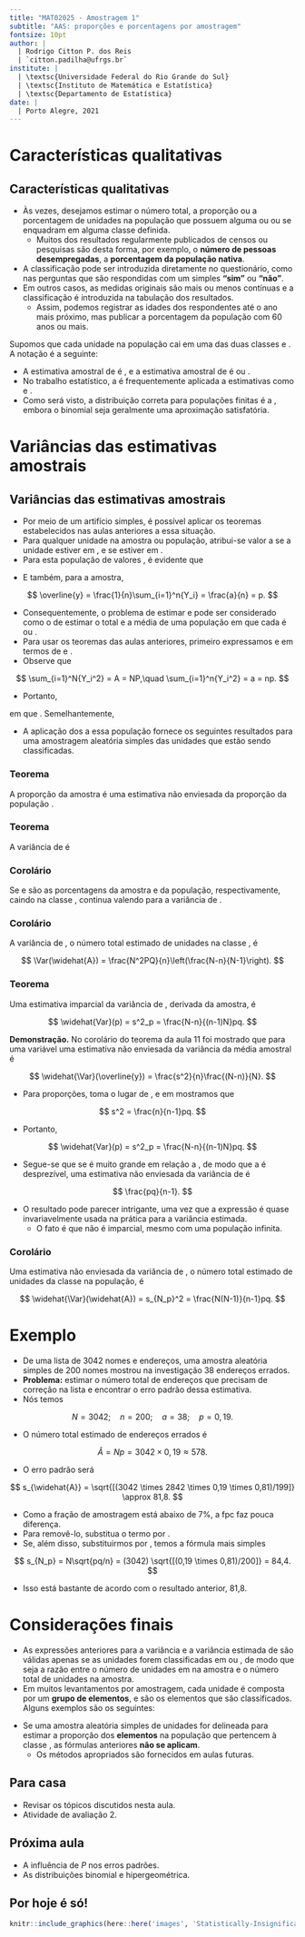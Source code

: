 ```yaml
---
title: "MAT02025 - Amostragem 1"
subtitle: "AAS: proporções e porcentagens por amostragem"
fontsize: 10pt
author: |
  | Rodrigo Citton P. dos Reis
  | `citton.padilha@ufrgs.br`
institute: |
  | \textsc{Universidade Federal do Rio Grande do Sul}
  | \textsc{Instituto de Matemática e Estatística}
  | \textsc{Departamento de Estatística}
date: |
  | Porto Alegre, 2021
---
```


# Características qualitativas

## Características qualitativas {.allowframebreaks}

- Às vezes, desejamos estimar o número total, a proporção ou a porcentagem de unidades na população que possuem alguma \structure{característica} ou \structure{atributo} ou se enquadram em alguma classe definida.
    - Muitos dos resultados regularmente publicados de censos ou pesquisas são desta forma, por exemplo, o __número de pessoas desempregadas__, a __porcentagem da população nativa__.
- A classificação pode ser introduzida diretamente no questionário, como nas perguntas que são respondidas com um simples __"sim"__ ou __"não"__.
- Em outros casos, as medidas originais são mais ou menos contínuas e a classificação é introduzida na tabulação dos resultados.
    - Assim, podemos registrar as idades dos respondentes até o ano mais próximo, mas publicar a porcentagem da população com 60 anos ou mais.

\framebreak

\structure{Notação}

Supomos que cada unidade na população cai em uma das duas classes \structure{$C$} e \structure{$C'$}. A notação é a seguinte:

\footnotesize

\begin{table}[]
\begin{tabular}{ccccccc}
\hline
\multicolumn{3}{c}{Número de unidades da categoria $C$ na} &  & \multicolumn{3}{c}{Proporção de unidades de $C$ na} \\ \cline{1-3} \cline{5-7} 
População      &       & Amostra      &  & População          &           & Amostra            \\ \cline{1-1} \cline{3-3} \cline{5-5} \cline{7-7} 
$A$            &       & $a$                               &  & $P = A/N$          &           & $p = a/n$          \\ \hline
\end{tabular}
\end{table}

\normalsize

\framebreak

- A estimativa amostral de \structure{$P$} é \structure{$p$}, e a estimativa amostral de \structure{$A$} é \structure{$Np$} ou \structure{$Na/n$}.
- No trabalho estatístico, a \structure{distribuição binomial} é frequentemente aplicada a estimativas como \structure{$a$} e \structure{$p$}.
- Como será visto, a distribuição correta para populações finitas é a \structure{hipergeométrica}, embora o binomial seja geralmente uma aproximação satisfatória.

# Variâncias das estimativas amostrais

## Variâncias das estimativas amostrais {.allowframebreaks}

- Por meio de um artifício simples, é possível aplicar os teoremas estabelecidos nas aulas anteriores a essa situação.
- Para qualquer unidade na amostra ou população, atribui-se valor \structure{$1$} a \structure{$Y_i$} se a unidade estiver em \structure{$C$}, e \structure{$0$} se estiver em \structure{$C'$}.
- Para esta população de valores \structure{$Y_i$}, é evidente que

\begin{eqnarray*}
Y_T = \sum_{i=1}^N{Y_i} = A,\\
\overline{Y} = \frac{1}{N}\sum_{i=1}^N{Y_i} = \frac{A}{N} = P.
\end{eqnarray*}

\framebreak

- E também, para a amostra,

$$
\overline{y} = \frac{1}{n}\sum_{i=1}^n{Y_i} = \frac{a}{n} = p.
$$

\framebreak

- Consequentemente, o problema de estimar \structure{$A$} e \structure{$P$} pode ser considerado como o de estimar o total e a média de uma população em que cada \structure{$Y_i$} é \structure{$1$} ou \structure{$0$}.
- Para usar os teoremas das aulas anteriores, primeiro expressamos \structure{$S^2$} e \structure{$s^2$} em termos de \structure{$P$} e \structure{$p$}.
- Observe que

$$
\sum_{i=1}^N{Y_i^2} = A = NP,\quad \sum_{i=1}^n{Y_i^2} = a = np.
$$

\framebreak

- Portanto,

\begin{align*}
S^2 &= \frac{\sum_{i=1}^N{(Y_i - \overline{Y})^2}}{N-1} = \frac{\sum_{i=1}^N{Y_i^2} - N\overline{Y}^2}{N-1}\\
&= \frac{1}{N-1}(NP - NP^2) = \frac{N}{N-1}PQ,
\end{align*}
em que \structure{$Q = 1 - P$}. Semelhantemente,

\begin{equation}
\label{s2}
s^2 = \frac{\sum_{i=1}^n{(Y_i - \overline{y})^2}}{n-1} = \frac{n}{n-1}pq.
\end{equation}

\framebreak

- A aplicação dos \structure{teoremas das aulas 9, 10 e 11} a essa população fornece os seguintes resultados para uma amostragem aleatória simples das unidades que estão sendo classificadas.

::: {.block}
### Teorema

A proporção da amostra \structure{$p = a/n$} é uma estimativa não enviesada da proporção da população \structure{$P = A/N$}.

:::

::: {.block}
### Teorema

A variância de \structure{$p$} é

\begin{equation}
\label{var.p}
\Var(p) = \E(p - P)^2 = \frac{S^2}{n}\left(\frac{N-n}{N}\right) = \frac{PQ}{n}\left(\frac{N-n}{N-1}\right).
\end{equation}

:::

\framebreak

::: {.block}
### Corolário

Se \structure{$p$} e \structure{$P$} são as porcentagens da amostra e da população, respectivamente, caindo na classe \structure{$C$}, \eqref{var.p} continua valendo para a variância de \structure{$p$}.
:::

::: {.block}
### Corolário

A variância de \structure{$\widehat{A} = Np$}, o número total estimado de unidades na classe \structure{$C$}, é

$$
\Var(\widehat{A}) = \frac{N^2PQ}{n}\left(\frac{N-n}{N-1}\right).
$$

:::

\framebreak

::: {.block}
### Teorema

Uma estimativa imparcial da variância de \structure{$p$}, derivada da amostra, é

$$
\widehat{Var}(p) = s^2_p = \frac{N-n}{(n-1)N}pq.
$$
:::

\framebreak

__Demonstração.__ No corolário do teorema da aula 11 foi mostrado que para uma variável \structure{$Y_i$} uma estimativa não enviesada da variância da média amostral \structure{$\overline{y}$} é

$$
\widehat{\Var}(\overline{y}) = \frac{s^2}{n}\frac{(N-n)}{N}.
$$

- Para proporções, \structure{$p$} toma o lugar de \structure{$\overline{y}$}, e em \eqref{s2} mostramos que

$$
s^2 = \frac{n}{n-1}pq.
$$

\framebreak

- Portanto,

$$
\widehat{Var}(p) = s^2_p = \frac{N-n}{(n-1)N}pq.
$$

- Segue-se que se \structure{$N$} é muito grande em relação a \structure{$n$}, de modo que a \structure{fpc} é desprezível, uma estimativa não enviesada da variância de \structure{$p$} é

$$
\frac{pq}{n-1}.
$$

- O resultado pode parecer intrigante, uma vez que a expressão \structure{$pq/n$} é quase invariavelmente usada na prática para a variância estimada.
    + O fato é que \structure{$pq/n$} não é imparcial, mesmo com uma população infinita.

\framebreak

::: {.block}
### Corolário

Uma estimativa não enviesada da variância de \structure{$\widehat{A} = Np$}, o número total estimado de unidades da classe \structure{$C$} na população, é

$$
\widehat{\Var}(\widehat{A}) = s_{N_p}^2 = \frac{N(N-1)}{n-1}pq.
$$

:::

# Exemplo {.allowframebreaks}

- De uma lista de 3042 nomes e endereços, uma amostra aleatória simples de 200 nomes mostrou na investigação 38 endereços errados.
- __Problema:__ estimar o número total de endereços que precisam de correção na lista e encontrar o erro padrão dessa estimativa.
- Nós temos

$$
N = 3042;\quad n = 200;\quad a = 38;\quad p = 0,19.
$$

\framebreak

- O número total estimado de endereços errados é

$$
\widehat{A} = Np = 3042 \times 0,19 \approx 578.
$$

- O erro padrão será

$$
s_{\widehat{A}} = \sqrt{[(3042 \times 2842 \times 0,19 \times 0,81)/199]} \approx 81,8.
$$

\framebreak

- Como a fração de amostragem está abaixo de 7%, a fpc faz pouca diferença.
- Para removê-lo, substitua o termo \structure{$N - n$} por \structure{$N$}.
- Se, além disso, substituirmos \structure{$n - 1$} por \structure{$n$}, temos a fórmula mais simples

$$
s_{N_p} = N\sqrt{pq/n} = (3042) \sqrt{[(0,19 \times 0,81)/200]} = 84,4.
$$

- Isso está bastante de acordo com o resultado anterior, 81,8.

# Considerações finais {.allowframebreaks}

- As expressões anteriores para a variância e a variância estimada de \structure{$p$} são válidas apenas se as unidades forem classificadas em \structure{$C$} ou \structure{$C'$}, de modo que \structure{$p$} seja a razão entre o número de unidades em \structure{$C$} na amostra e o número total de unidades na amostra.
- Em muitos levantamentos por amostragem, cada unidade é composta por um __grupo de elementos__, e são os elementos que são classificados. Alguns exemplos são os seguintes:

\begin{table}[]
\begin{tabular}{ccc}
\hline
Unidade de amostragem && Elementos componentes \\
\hline
Família/domicílio && Membros da família/domicílio \\
Restaurante && Funcionários \\
Engradados de ovos && Cada ovo \\
Pessegueiro && Cada pêssego \\
\hline
\end{tabular}
\end{table}

\framebreak

- Se uma amostra aleatória simples de unidades for delineada para estimar a proporção \structure{$P$} dos __elementos__ na população que pertencem à classe \structure{$C$}, as fórmulas anteriores __não se aplicam__.
    + Os métodos apropriados são fornecidos em aulas futuras.

## Para casa

- Revisar os tópicos discutidos nesta aula.
- Atividade de avaliação 2.

## Próxima aula

- A influência de $P$ nos erros padrões.
- As distribuições binomial e hipergeométrica.

## Por hoje é só!

\begin{center}
{\bf Bons estudos!}
\end{center}

```r

knitr::include_graphics(here::here('images', 'Statistically-Insignificant-barras01.jpg'))

```

